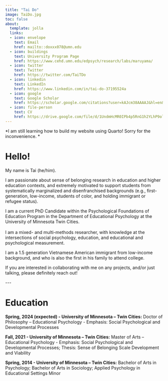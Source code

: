 ```yaml
---
title: "Tai Do"
image: TaiDo.jpg
toc: false
about: 
  template: jolla
  links:
  - icon: envelope
    text: Email
    href: mailto::doxxx078@umn.edu
  - icon: buildings
    text: University Program Page
    href: https://www.cehd.umn.edu/edpsych/research/labs/maruyama/
  - icon: twitter
    text: Twitter
    href: https://twitter.com/TaiTDo
  - icon: linkedin
    text: LinkedIn
    href: https://www.linkedin.com/in/tai-do-37195524a
  - icon: google
    text: Google Scholar
    href: https://scholar.google.com/citations?user=kAJcm38AAAAJ&hl=en&oi=ao
  - icon: file-person
    text: CV
    href: https://drive.google.com/file/d/1UndmHcMR0IPb4p5RnG1h2YLhP9olundh/view?usp=sharing
---
```


\*I am still learning how to build my website using Quarto! Sorry for the inconvenience. \*

# Hello!

My name is Tai (he/him).

I am passionate about sense of belonging research in education and higher education contexts, and extremely motivated to support students from systematically marginalized and disenfranchised backgrounds (e.g., first-generation, low-income, students of color, and holding immigrant or refugee status).

I am a current PhD Candidate within the Psychological Foundations of Education Program in the Department of Educational Psychology at the University of Minnesota Twin Cities. \
\
I am a mixed- and multi-methods researcher, with knowledge at the intersections of social psychology, education, and educational and psychological measurement.

I am a 1.5 generation Vietnamese American immigrant from low-income background, and who is also the first in his family to attend college.

If you are interested in collaborating with me on any projects, and/or just talking, please definitely reach out!

\-\--

# Education

**Spring, 2024 (expected) - University of Minnesota -- Twin Cities:** Doctor of Philosophy -- Educational Psychology - Emphasis: Social Psychological and Developmental Processes

**Fall, 2021 - University of Minnesota -- Twin Cities:** Master of Arts -- Educational Psychology - Emphasis: Social Psychological and Developmental Processes; Thesis: Sense of Belonging Scale Development and Viability

**Spring, 2014 - University of Minnesota -- Twin Cities:** Bachelor of Arts in Psychology; Bachelor of Arts in Sociology; Applied Psychology in Educational Settings Minor
